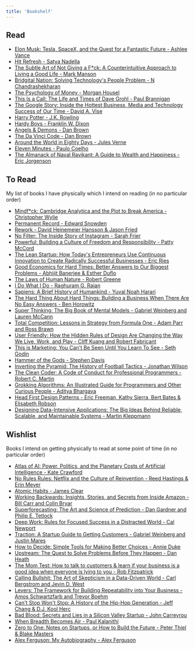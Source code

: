 ```yaml
---
title: 'Bookshelf'
---
```


## Read

- [Elon Musk: Tesla, SpaceX, and the Quest for a Fantastic Future - Ashlee Vance](https://www.goodreads.com/book/show/25541028-elon-musk)
- [Hit Refresh - Satya Nadella](https://www.goodreads.com/book/show/30835567-hit-refresh)
- [The Subtle Art of Not Giving a F*ck: A Counterintuitive Approach to Living a Good Life - Mark Manson](https://www.goodreads.com/book/show/28257707-the-subtle-art-of-not-giving-a-f-ck)
- [Bridgital Nation: Solving Technology's People Problem - N Chandrashekharan](https://www.goodreads.com/book/show/50905267-bridgital-nation)
- [The Psychology of Money - Morgan Housel](https://www.goodreads.com/book/show/41881472-the-psychology-of-money)
- [This Is a Call: The Life and Times of Dave Grohl - Paul Brannigan](https://www.goodreads.com/book/show/10650929-this-is-a-call)
- [The Google Story: Inside the Hottest Business, Media and Technology Success of Our Time - David A. Vise](https://www.goodreads.com/book/show/164323.The_Google_Story)
- [Harry Potter - J.K. Rowling](https://www.goodreads.com/series/45175-harry-potter)
- [Hardy Boys - Franklin W. Dixon](https://www.goodreads.com/search?q=Hardy+Boys)
- [Angels & Demons - Dan Brown](https://www.goodreads.com/book/show/960.Angels_Demons)
- [The Da Vinci Code - Dan Brown](https://www.goodreads.com/book/show/968.The_Da_Vinci_Code)
- [Around the World in Eighty Days - Jules Verne](https://www.goodreads.com/book/show/54479.Around_the_World_in_Eighty_Days)
- [Eleven Minutes - Paulo Coelho](https://www.goodreads.com/book/show/1430.Eleven_Minutes)
- [The Almanack of Naval Ravikant: A Guide to Wealth and Happiness - Eric Jorgenson](https://www.goodreads.com/book/show/54898389-the-almanack-of-naval-ravikant)

## To Read

My list of books I have physically which I intend on reading (in no particular order)

- [Mindf*ck: Cambridge Analytica and the Plot to Break America - Christopher Wylie](https://www.goodreads.com/book/show/52269471-mindf-ck)
- [Permanent Record - Edward Snowden](https://www.goodreads.com/book/show/46223297-permanent-record)
- [Rework - David Heinemeier Hansson & Jason Fried](https://www.goodreads.com/book/show/6732019-rework)
- [No Filter: The Inside Story of Instagram - Sarah Frier](https://www.goodreads.com/book/show/50772888-no-filter)
- [Powerful: Building a Culture of Freedom and Responsibility - Patty McCord](https://www.goodreads.com/book/show/36417234-powerful)
- [The Lean Startup: How Today's Entrepreneurs Use Continuous Innovation to Create Radically Successful Businesses - Eric Ries](https://www.goodreads.com/book/show/10127019-the-lean-startup)
- [Good Economics for Hard Times: Better Answers to Our Biggest Problems - Abhijit Banerjee & Esther Duflo](https://www.goodreads.com/book/show/51014619-good-economics-for-hard-times)
- [The Laws of Human Nature - Robert Greene](https://www.goodreads.com/book/show/39330937-the-laws-of-human-nature)
- [I Do What I Do - Raghuram G. Rajan](https://www.goodreads.com/book/show/36065279-i-do-what-i-do)
- [Sapiens: A Brief History of Humankind - Yuval Noah Harari](https://www.goodreads.com/book/show/23692271-sapiens)
- [The Hard Thing About Hard Things: Building a Business When There Are No Easy Answers - Ben Horowitz](https://www.goodreads.com/book/show/18176747-the-hard-thing-about-hard-things)
- [Super Thinking: The Big Book of Mental Models - Gabriel Weinberg and Lauren McCann](https://www.goodreads.com/book/show/41181911-super-thinking)
- [Total Competition: Lessons in Strategy from Formula One - Adam Parr and Ross Brawn](https://www.goodreads.com/book/show/30849192-total-competition)
- [User Friendly: How the Hidden Rules of Design Are Changing the Way We Live, Work, and Play - Cliff Kuang and Robert Fabricant](https://www.goodreads.com/book/show/41940285-user-friendly)
- [This is Marketing: You Can't Be Seen Until You Learn To See - Seth Godin](https://www.goodreads.com/book/show/40549476-this-is-marketing)
- [Hammer of the Gods - Stephen Davis](https://www.goodreads.com/book/show/586516.Hammer_of_the_Gods)
- [Inverting the Pyramid: The History of Football Tactics - Jonathan Wilson](https://www.goodreads.com/book/show/3621358-inverting-the-pyramid)
- [The Clean Coder: A Code of Conduct for Professional Programmers - Robert C. Martin](https://www.goodreads.com/book/show/10284614-the-clean-coder)
- [Grokking Algorithms: An Illustrated Guide for Programmers and Other Curious People - Aditya Bhargava](https://www.goodreads.com/book/show/22847284-grokking-algorithms-an-illustrated-guide-for-programmers-and-other-curio)
- [Head First Design Patterns -  Eric Freeman, Kathy Sierra, Bert Bates & Elisabeth Robson](https://www.goodreads.com/book/show/58128.Head_First_Design_Patterns)
- [Designing Data-Intensive Applications: The Big Ideas Behind Reliable, Scalable, and Maintainable Systems - Martin Kleppmann](https://www.goodreads.com/book/show/23463279-designing-data-intensive-applications)

## Wishlist

Books I intend on getting physically to read at some point of time (in no particular order)

- [Atlas of AI: Power, Politics, and the Planetary Costs of Artificial Intelligence - Kate Crawford](https://www.goodreads.com/book/show/50131136-atlas-of-ai)
- [No Rules Rules: Netflix and the Culture of Reinvention - Reed Hastings & Erin Meyer](https://www.goodreads.com/book/show/49099937-no-rules-rules)
- [Atomic Habits - James Clear](https://www.goodreads.com/book/show/40121378-atomic-habits)
- [Working Backwards: Insights, Stories, and Secrets from Inside Amazon - Bill Carr and Colin Bryar](https://www.goodreads.com/book/show/53138083-working-backwards)
- [Superforecasting: The Art and Science of Prediction - Dan Gardner and Philip E. Tetlock](https://www.goodreads.com/book/show/23995360-superforecasting)
- [Deep Work: Rules for Focused Success in a Distracted World - Cal Newport](https://www.goodreads.com/book/show/25744928-deep-work)
- [Traction: A Startup Guide to Getting Customers - Gabriel Weinberg and Justin Mares](https://www.goodreads.com/book/show/22091581-traction)
- [How to Decide: Simple Tools for Making Better Choices - Annie Duke](https://www.goodreads.com/book/show/51066664-how-to-decide)
- [Upstream: The Quest to Solve Problems Before They Happen - Dan Heath](https://www.goodreads.com/book/show/48549702-upstream)
- [The Mom Test: How to talk to customers & learn if your business is a good idea when everyone is lying to you - Rob Fitzpatrick](https://www.goodreads.com/book/show/52283963-the-mom-test)
- [Calling Bullshit: The Art of Skepticism in a Data-Driven World - Carl Bergstrom and Jevin D. West](https://www.goodreads.com/book/show/48889983-calling-bullshit)
- [Levers: The Framework for Building Repeatability into Your Business - Amos Schwartzfarb and Trevor Boehm](https://www.goodreads.com/book/show/57590093-levers)
- [Can't Stop Won't Stop: A History of the Hip-Hop Generation - Jeff Chang & D.J. Kool Herc](https://www.goodreads.com/book/show/54754.Can_t_Stop_Won_t_Stop)
- [Bad Blood: Secrets and Lies in a Silicon Valley Startup - John Carreyrou](https://www.goodreads.com/book/show/37976541-bad-blood)
- [When Breadth Becomes Air - Paul Kalanithi](https://www.goodreads.com/book/show/25899336-when-breath-becomes-air)
- [Zero to One: Notes on Startups, or How to Build the Future - Peter Thiel & Blake Masters](https://www.goodreads.com/book/show/18050143-zero-to-one)
- [Alex Ferguson: My Autobiography -  Alex Ferguson](https://www.goodreads.com/book/show/18588024-alex-ferguson)
